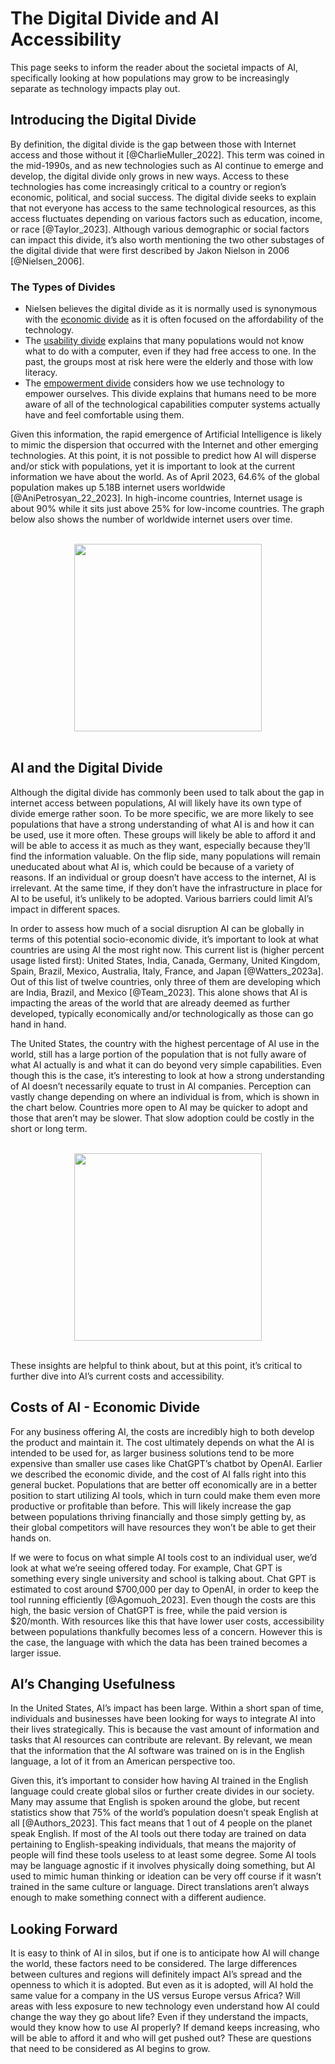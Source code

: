 # The Digital Divide and AI Accessibility

This page seeks to inform the reader about the societal impacts of AI, specifically looking at how populations may grow to be increasingly separate as technology impacts play out. 

## Introducing the Digital Divide {-}

By definition, the digital divide is the gap between those with Internet access and those without it [@CharlieMuller_2022]. This term was coined in the mid-1990s, and as new technologies such as AI continue to emerge and develop, the digital divide only grows in new ways. Access to these technologies has come increasingly critical to a country or region’s economic, political, and social success. The digital divide seeks to explain that not everyone has access to the same technological resources, as this access fluctuates depending on various factors such as education, income, or race [@Taylor_2023]. Although various demographic or social factors can impact this divide, it’s also worth mentioning the two other substages of the digital divide that were first described by Jakon Nielson in 2006 [@Nielsen_2006]. 

### The Types of Divides {-}

* Nielsen believes the digital divide as it is normally used is synonymous with the <span style="text-decoration: underline;">economic divide</span> as it is often focused on the affordability of the technology. 
* The <span style="text-decoration: underline;">usability divide</span> explains that many populations would not know what to do with a computer, even if they had free access to one. In the past, the groups most at risk here were the elderly and those with low literacy. 
* The <span style="text-decoration: underline;">empowerment divide</span> considers how we use technology to empower ourselves. This divide explains that humans need to be more aware of all of the technological capabilities computer systems actually have and feel comfortable using them. 

Given this information, the rapid emergence of Artificial Intelligence is likely to mimic the dispersion that occurred with the Internet and other emerging technologies. At this point, it is not possible to predict how AI will disperse and/or stick with populations, yet it is important to look at the current information we have about the world. As of April 2023, 64.6% of the global population makes up 5.18B internet users worldwide [@AniPetrosyan_22_2023]. In high-income countries, Internet usage is about 90% while it sits just above 25% for low-income countries. The graph below also shows the number of worldwide internet users over time. 

<br><img src="Site_Photos/Internet_Users.png" style="height:300px; width:auto; display:block; margin-left:auto; margin-right:auto;"><br>


## AI and the Digital Divide {-}

Although the digital divide has commonly been used to talk about the gap in internet access between populations, AI will likely have its own type of divide emerge rather soon. To be more specific, we are more likely to see populations that have a strong understanding of what AI is and how it can be used, use it more often. These groups will likely be able to afford it and will be able to access it as much as they want, especially because they’ll find the information valuable. On the flip side, many populations will remain uneducated about what AI is, which could be because of a variety of reasons. If an individual or group doesn’t have access to the internet, AI is irrelevant. At the same time, if they don’t have the infrastructure in place for AI to be useful, it’s unlikely to be adopted. Various barriers could limit AI’s impact in different spaces. 

In order to assess how much of a social disruption AI can be globally in terms of this potential socio-economic divide, it’s important to look at what countries are using AI the most right now. This current list is (higher percent usage listed first): United States, India, Canada, Germany, United Kingdom, Spain, Brazil, Mexico, Australia, Italy, France, and Japan [@Watters_2023a]. Out of this list of twelve countries, only three of them are developing which are India, Brazil, and Mexico [@Team_2023]. This alone shows that AI is impacting the areas of the world that are already deemed as further developed, typically economically and/or technologically as those can go hand in hand. 

The United States, the country with the highest percentage of AI use in the world, still has a large portion of the population that is not fully aware of what AI actually is and what it can do beyond very simple capabilities. Even though this is the case, it’s interesting to look at how a strong understanding of AI doesn’t necessarily equate to trust in AI companies. Perception can vastly change depending on where an individual is from, which is shown in the chart below. Countries more open to AI may be quicker to adopt and those that aren’t may be slower. That slow adoption could be costly in the short or long term. 

<br><img src="Site_Photos/AI_Acceptance.png" style="height:300px; width:auto; display:block; margin-left:auto; margin-right:auto;"><br>

These insights are helpful to think about, but at this point, it’s critical to further dive into AI’s current costs and accessibility. 

## Costs of AI - Economic Divide  {-}

For any business offering AI, the costs are incredibly high to both develop the product and maintain it. The cost ultimately depends on what the AI is intended to be used for, as larger business solutions tend to be more expensive than smaller use cases like ChatGPT’s chatbot by OpenAI. Earlier we described the economic divide, and the cost of AI falls right into this general bucket. Populations that are better off economically are in a better position to start utilizing AI tools, which in turn could make them even more productive or profitable than before. This will likely increase the gap between populations thriving financially and those simply getting by, as their global competitors will have resources they won’t be able to get their hands on. 

If we were to focus on what simple AI tools cost to an individual user, we’d look at what we’re seeing offered today. For example, Chat GPT is something every single university and school is talking about. Chat GPT is estimated to cost around \$700,000 per day to OpenAI, in order to keep the tool running efficiently [@Agomuoh_2023]. Even though the costs are this high, the basic version of ChatGPT is free, while the paid version is \$20/month. With resources like this that have lower user costs, accessibility between populations thankfully becomes less of a concern. However this is the case, the language with which the data has been trained becomes a larger issue. 

## AI’s Changing Usefulness  {-}

In the United States, AI’s impact has been large. Within a short span of time, individuals and businesses have been looking for ways to integrate AI into their lives strategically. This is because the vast amount of information and tasks that AI resources can contribute are relevant. By relevant, we mean that the information that the AI software was trained on is in the English language, a lot of it from an American perspective too. 

Given this, it’s important to consider how having AI trained in the English language could create global silos or further create divides in our society. Many may assume that English is spoken around the globe, but recent statistics show that 75% of the world’s population doesn’t speak English at all [@Authors_2023]. This fact means that 1 out of 4 people on the planet speak English. If most of the AI tools out there today are trained on data pertaining to English-speaking individuals, that means the majority of people will find these tools useless to at least some degree. Some AI tools may be language agnostic if it involves physically doing something, but AI used to mimic human thinking or ideation can be very off course if it wasn’t trained in the same culture or language. Direct translations aren’t always enough to make something connect with a different audience.


## Looking Forward  {-}

It is easy to think of AI in silos, but if one is to anticipate how AI will change the world, these factors need to be considered. The large differences between cultures and regions will definitely impact AI’s spread and the openness to which it is adopted. But even as it is adopted, will AI hold the same value for a company in the US versus Europe versus Africa? Will areas with less exposure to new technology even understand how AI could change the way they go about life? Even if they understand the impacts, would they know how to use AI properly? If demand keeps increasing, who will be able to afford it and who will get pushed out? These are questions that need to be considered as AI begins to grow.